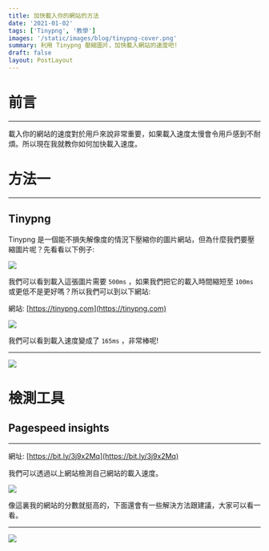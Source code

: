 ```yaml
---
title: 加快載入你的網站的方法
date: '2021-01-02'
tags: ['Tinypng', '教學']
images: '/static/images/blog/tinypng-cover.png'
summary: 利用 Tinypng 壓縮圖片，加快載入網站的速度吧!
draft: false
layout: PostLayout
---
```


# 前言

---

載入你的網站的速度對於用戶來說非常重要，如果載入速度太慢會令用戶感到不耐煩。所以現在我就教你如何加快載入速度。

# 方法一

---

## Tinypng

Tinypng 是一個能不損失解像度的情況下壓縮你的圖片網站，但為什麼我們要壓縮圖片呢？先看看以下例子:

![](/static/images/blog/tinypng-2.png)

我們可以看到載入這張圖片需要 `500ms` ，如果我們把它的載入時間縮短至 `100ms` 或更低不是更好嗎？所以我們可以到以下網站:

網站: [https://tinypng.com](https://tinypng.com)

![](/static/images/blog/tinypng-3.png)

我們可以看到載入速度變成了 `165ms` ，非常棒呢!

---

![](/static/images/blog/tinypng-4.png)

# 檢測工具

## Pagespeed insights

---

網址: [https://bit.ly/3j9x2Mq](https://bit.ly/3j9x2Mq)

我們可以透過以上網站檢測自己網站的載入速度。

![](/static/images/blog/tinypng-5.png)

像這裏我的網站的分數就挺高的，下面還會有一些解決方法跟建議，大家可以看一看。

---

![](/static/images/blog/tinypng-6.png)
